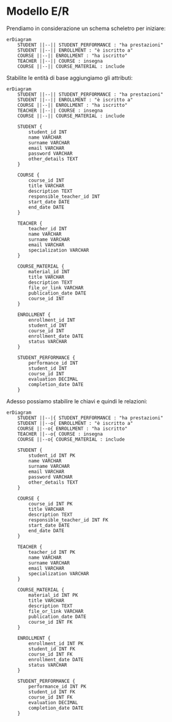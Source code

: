 # Modello E/R

Prendiamo in considerazione un schema scheletro per iniziare:

```mermaid
erDiagram
    STUDENT ||--|| STUDENT_PERFORMANCE : "ha prestazioni"
    STUDENT ||--|| ENROLLMENT : "è iscritto a"
    COURSE ||--|| ENROLLMENT : "ha iscritto"
    TEACHER ||--|| COURSE : insegna
    COURSE ||--|| COURSE_MATERIAL : include
```

Stabilite le entità di base aggiungiamo gli attributi:

```mermaid
erDiagram
    STUDENT ||--|| STUDENT_PERFORMANCE : "ha prestazioni"
    STUDENT ||--|| ENROLLMENT : "è iscritto a"
    COURSE ||--|| ENROLLMENT : "ha iscritto"
    TEACHER ||--|| COURSE : insegna
    COURSE ||--|| COURSE_MATERIAL : include

    STUDENT {
        student_id INT
        name VARCHAR
        surname VARCHAR
        email VARCHAR
        password VARCHAR
        other_details TEXT
    }

    COURSE {
        course_id INT
        title VARCHAR
        description TEXT
        responsible_teacher_id INT
        start_date DATE
        end_date DATE
    }

    TEACHER {
        teacher_id INT
        name VARCHAR
        surname VARCHAR
        email VARCHAR
        specialization VARCHAR
    }

    COURSE_MATERIAL {
        material_id INT
        title VARCHAR
        description TEXT
        file_or_link VARCHAR
        publication_date DATE
        course_id INT
    }

    ENROLLMENT {
        enrollment_id INT
        student_id INT
        course_id INT
        enrollment_date DATE
        status VARCHAR
    }

    STUDENT_PERFORMANCE {
        performance_id INT
        student_id INT
        course_id INT
        evaluation DECIMAL
        completion_date DATE
    }
```

Adesso possiamo stabilire le chiavi e quindi le relazioni:

```mermaid
erDiagram
    STUDENT ||--|{ STUDENT_PERFORMANCE : "ha prestazioni"
    STUDENT ||--o{ ENROLLMENT : "è iscritto a"
    COURSE ||--o{ ENROLLMENT : "ha iscritto"
    TEACHER ||--o{ COURSE : insegna
    COURSE ||--o{ COURSE_MATERIAL : include

    STUDENT {
        student_id INT PK
        name VARCHAR
        surname VARCHAR
        email VARCHAR
        password VARCHAR
        other_details TEXT
    }

    COURSE {
        course_id INT PK
        title VARCHAR
        description TEXT
        responsible_teacher_id INT FK
        start_date DATE
        end_date DATE
    }

    TEACHER {
        teacher_id INT PK
        name VARCHAR
        surname VARCHAR
        email VARCHAR
        specialization VARCHAR
    }

    COURSE_MATERIAL {
        material_id INT PK
        title VARCHAR
        description TEXT
        file_or_link VARCHAR
        publication_date DATE
        course_id INT FK
    }

    ENROLLMENT {
        enrollment_id INT PK
        student_id INT FK
        course_id INT FK
        enrollment_date DATE
        status VARCHAR
    }

    STUDENT_PERFORMANCE {
        performance_id INT PK
        student_id INT FK
        course_id INT FK
        evaluation DECIMAL
        completion_date DATE
    }
```
